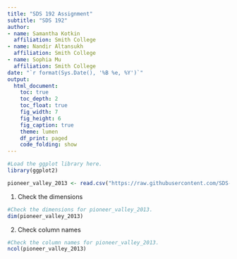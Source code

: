 ```yaml
---
title: "SDS 192 Assignment"
subtitle: "SDS 192"
author: 
- name: Samantha Kotkin
  affiliation: Smith College
- name: Nandir Altansukh
  affiliation: Smith College
- name: Sophia Mu
  affiliation: Smith College
date: "`r format(Sys.Date(), '%B %e, %Y')`"
output: 
  html_document:
    toc: true
    toc_depth: 2
    toc_float: true
    fig_width: 7
    fig_height: 6
    fig_caption: true
    theme: lumen
    df_print: paged
    code_folding: show
---
```




```r
#Load the ggplot library here.
library(ggplot2)
```

```r
pioneer_valley_2013 <- read.csv("https://raw.githubusercontent.com/SDS-192-Intro/sds-192-labs/main/Day7-GrammarGraphics/datasets/pioneer_valley_census_2013.csv", skip = 2)
```


1. Check the dimensions

```r
#Check the dimensions for pioneer_valley_2013.
dim(pioneer_valley_2013)
```


2. Check column names

```r
#Check the column names for pioneer_valley_2013.
ncol(pioneer_valley_2013)
```
